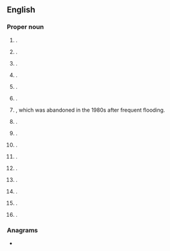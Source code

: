 ==English==
{{wikipedia}}

===Proper noun===
{{en-proper noun}}

# {{place|en|town|carea/Scottish Borders|cc/Scotland}} {{q|[[OS]] grid ref NT7234}}.
# {{place|en|suburb|of the city of|city/Bathurst|s/New South Wales|c/Australia}}.
# {{place|en|suburb|city/Townsville|in the|lgarea/City of Townsville|s/Queensland|c/Australia}}.
# {{place|en|small village|in northern|s/Tasmania|c/Australia}}.
# {{place|en|small town|in southeastern|s/Saskatchewan|c/Canada}}.
# {{place|en|village|rmun/Halton|p/Ontario|c/Canada}}.
# {{place|en|ghost town|in western|r/Otago|c/New Zealand}}, which was abandoned in the 1980s after frequent flooding.
# {{place|en|coastal village|p/KwaZulu-Natal|c/South Africa}}.
# {{place|en|ghost town|co/Fresno County|s/California|c/USA}}.
# {{place|en|ghost town|co/San Bernardino County|s/California|c/USA}}.
# {{place|en|The former name of [[Claraville]], an <<unincorporated community>> in <<co/Kern County>>, <<s/California>>, <<c/USA>>}}.
# {{place|en|village|co/Scott County|s/Missouri|c/USA}}.
# {{place|en|unincorporated community|co/Clackamas County|s/Oregon|c/USA}}.
# {{place|en|unincorporated community|co/Lincoln County|s/Tennessee|c/USA}}.
# {{place|en|city/county seat|co/Cowlitz County|s/Washington|c/USA}}.
# {{surname|en|nodot=1}}.

===Anagrams===
* {{anagrams|en|a=eklos|Klose|Kosel|Lesko|koels|lokes|sloke}}